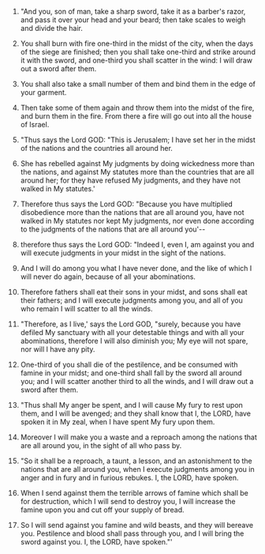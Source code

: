 
1. "And you, son of man, take a sharp sword, take it as a barber's razor, and pass it over your head and your beard; then take scales to weigh and divide the hair.

2. You shall burn with fire one-third in the midst of the city, when the days of the siege are finished; then you shall take one-third and strike around it with the sword, and one-third you shall scatter in the wind: I will draw out a sword after them.

3. You shall also take a small number of them and bind them in the edge of your garment.

4. Then take some of them again and throw them into the midst of the fire, and burn them in the fire. From there a fire will go out into all the house of Israel.

5. "Thus says the Lord GOD: "This is Jerusalem; I have set her in the midst of the nations and the countries all around her.

6. She has rebelled against My judgments by doing wickedness more than the nations, and against My statutes more than the countries that are all around her; for they have refused My judgments, and they have not walked in My statutes.'

7. Therefore thus says the Lord GOD: "Because you have multiplied disobedience more than the nations that are all around you, have not walked in My statutes nor kept My judgments, nor even done according to the judgments of the nations that are all around you'--

8. therefore thus says the Lord GOD: "Indeed I, even I, am against you and will execute judgments in your midst in the sight of the nations.

9. And I will do among you what I have never done, and the like of which I will never do again, because of all your abominations.

10. Therefore fathers shall eat their sons in your midst, and sons shall eat their fathers; and I will execute judgments among you, and all of you who remain I will scatter to all the winds.

11. "Therefore, as I live,' says the Lord GOD, "surely, because you have defiled My sanctuary with all your detestable things and with all your abominations, therefore I will also diminish you; My eye will not spare, nor will I have any pity.

12. One-third of you shall die of the pestilence, and be consumed with famine in your midst; and one-third shall fall by the sword all around you; and I will scatter another third to all the winds, and I will draw out a sword after them.

13. "Thus shall My anger be spent, and I will cause My fury to rest upon them, and I will be avenged; and they shall know that I, the LORD, have spoken it in My zeal, when I have spent My fury upon them.

14. Moreover I will make you a waste and a reproach among the nations that are all around you, in the sight of all who pass by.

15. "So it shall be a reproach, a taunt, a lesson, and an astonishment to the nations that are all around you, when I execute judgments among you in anger and in fury and in furious rebukes. I, the LORD, have spoken.

16. When I send against them the terrible arrows of famine which shall be for destruction, which I will send to destroy you, I will increase the famine upon you and cut off your supply of bread.

17. So I will send against you famine and wild beasts, and they will bereave you. Pestilence and blood shall pass through you, and I will bring the sword against you. I, the LORD, have spoken."'


